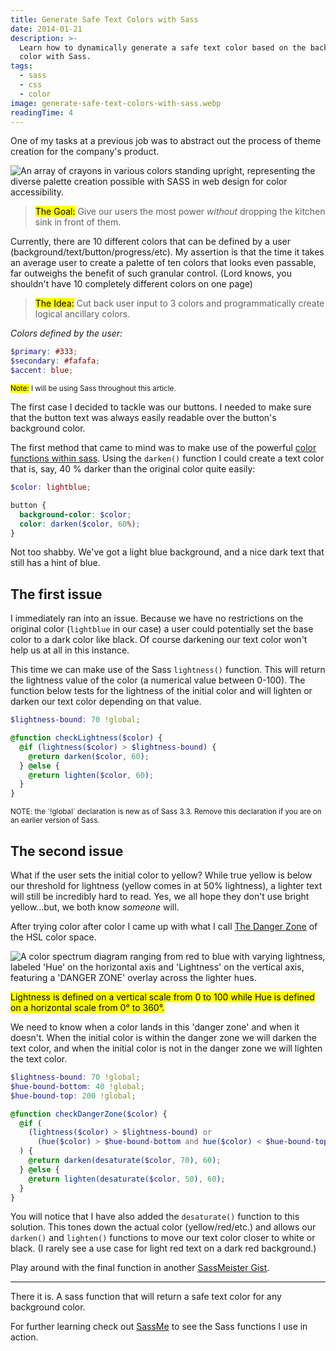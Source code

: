 ```yaml
---
title: Generate Safe Text Colors with Sass
date: 2014-01-21
description: >-
  Learn how to dynamically generate a safe text color based on the background
  color with Sass.
tags:
  - sass
  - css
  - color
image: generate-safe-text-colors-with-sass.webp
readingTime: 4
---
```



One of my tasks at a previous job was to abstract out the process of theme
creation for the company's product.

![An array of crayons in various colors standing upright, representing the diverse palette creation possible with SASS in web design for color accessibility.](generate-safe-text-colors-with-sass.webp)

> <mark>The Goal:</mark> Give our users the most power _without_ dropping the kitchen
> sink in front of them.

Currently, there are 10 different colors that can be defined by a user
(background/text/button/progress/etc). My assertion is that the time it takes an
average user to create a palette of ten colors that looks even passable, far
outweighs the benefit of such granular control. (Lord knows, you shouldn't have
10 completely different colors on one page)

> <mark>The Idea:</mark> Cut back user input to 3 colors and programmatically create
> logical ancillary colors.

_Colors defined by the user:_

```scss
$primary: #333;
$secondary: #fafafa;
$accent: blue;
```

<small><mark>Note:</mark> I will be using Sass throughout this article.</small>

The first case I decided to tackle was our buttons. I needed to make sure that
the button text was always easily readable over the button's background color.

The first method that came to mind was to make use of the powerful [color
functions within sass][colorfunctions]. Using the `darken()` function I could
create a text color that is, say, 40 % darker than the original color quite
easily:

```scss {5}
$color: lightblue;

button {
  background-color: $color;
  color: darken($color, 60%);
}
```

Not too shabby. We've got a light blue background, and a nice dark text that
still has a hint of blue.

## The first issue

I immediately ran into an issue. Because we have no restrictions on the original
color (`lightblue` in our case) a user could potentially set the base color to a
dark color like black. Of course darkening our text color won't help us at all
in this instance.

This time we can make use of the Sass `lightness()` function. This will return
the lightness value of the color (a numerical value between 0-100). The function
below tests for the lightness of the initial color and will lighten or darken
our text color depending on that value.

```scss
$lightness-bound: 70 !global;

@function checkLightness($color) {
  @if (lightness($color) > $lightness-bound) {
    @return darken($color, 60);
  } @else {
    @return lighten($color, 60);
  }
}
```

<small>
  NOTE: the `!global` declaration is new as of Sass 3.3. Remove this declaration
  if you are on an earlier version of Sass.
</small>

## The second issue

What if the user sets the initial color to yellow? While true yellow is below
our threshold for lightness (yellow comes in at 50% lightness), a lighter text
will still be incredibly hard to read. Yes, we all hope they don't use bright
yellow...but, we both know _someone_ will.

After trying color after color I came up with what I call [The Danger
Zone][dangerzone] of the HSL color space.

![A color spectrum diagram ranging from red to blue with varying lightness, labeled 'Hue' on the horizontal axis and 'Lightness' on the vertical axis, featuring a 'DANGER ZONE' overlay across the lighter hues.](hsl_vmazor.webp)

<mark>Lightness is defined on a vertical scale from 0 to 100 while Hue is defined on a horizontal scale from 0&deg; to 360&deg;.</mark>

We need to know when a color lands in this 'danger zone' and when it doesn't.
When the initial color is within the danger zone we will darken the text color,
and when the initial color is not in the danger zone we will lighten the text
color.

```scss
$lightness-bound: 70 !global;
$hue-bound-bottom: 40 !global;
$hue-bound-top: 200 !global;

@function checkDangerZone($color) {
  @if (
    (lightness($color) > $lightness-bound) or
      (hue($color) > $hue-bound-bottom and hue($color) < $hue-bound-top)
  ) {
    @return darken(desaturate($color, 70), 60);
  } @else {
    @return lighten(desaturate($color, 50), 60);
  }
}
```

You will notice that I have also added the `desaturate()` function to this
solution. This tones down the actual color (yellow/red/etc.) and allows our
`darken()` and `lighten()` functions to move our text color closer to white or
black. (I rarely see a use case for light red text on a dark red background.)

Play around with the final function in another [SassMeister Gist][finaltry].

---

There it is. A sass function that will return a safe text color for any
background color.

For further learning check out [SassMe][sassme] to see the Sass functions I use
in action.

[gist]: https://gist.github.com/benjamincharity/8531621.js
[colorfunctions]: https://sass-lang.com/documentation/Sass/Script/Functions.html
[firsttry]: https://sassmeister.com/gist/benjamincharity/8546697
[secondtry]: https://sassmeister.com/gist/benjamincharity/8531621
[finaltry]: https://sassmeister.com/gist/benjamincharity/8548185
[dangerzone]: https://youtu.be/RRU3I_o1vLc
[sassme]: https://sassme.arc90.com/

